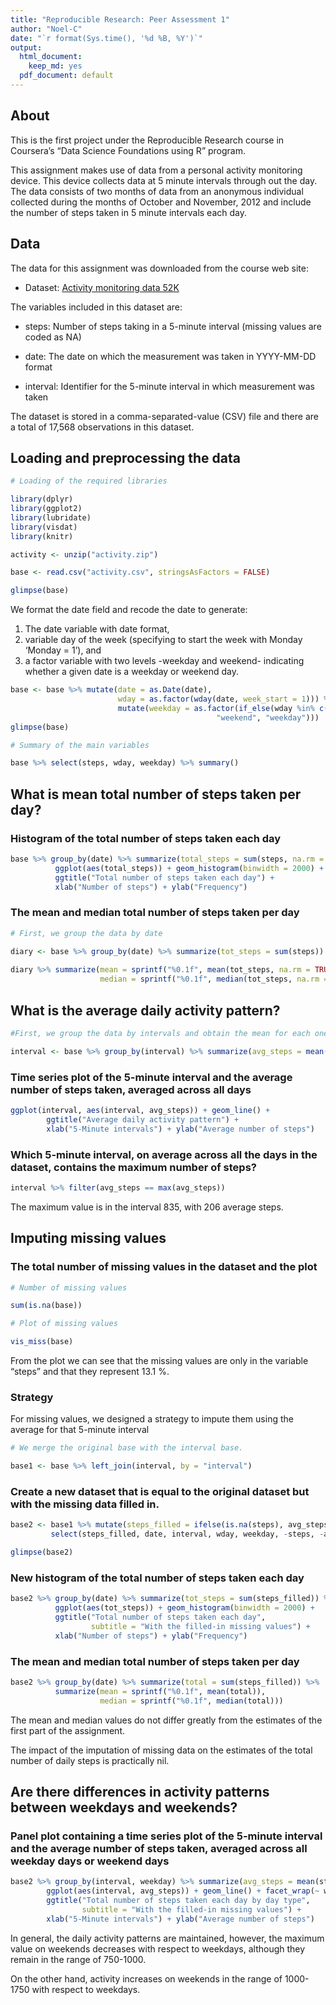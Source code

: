 ```yaml
---
title: "Reproducible Research: Peer Assessment 1"
author: "Noel-C"
date: "`r format(Sys.time(), '%d %B, %Y')`"
output:
  html_document: 
    keep_md: yes
  pdf_document: default
---
```


## **About**

This is the first project under the Reproducible Research course in Coursera’s "Data Science Foundations using R" program. 

This assignment makes use of data from a personal activity monitoring device. This device collects data at 5 minute intervals through out the day. The data consists of two months of data from an anonymous individual collected during the months of October and November, 2012 and include the number of steps taken in 5 minute intervals each day.

## **Data**

The data for this assignment was downloaded from the course web site:

- Dataset: [Activity monitoring data 52K](https://d396qusza40orc.cloudfront.net/repdata/data/activity.zip) 

The variables included in this dataset are:

- steps: Number of steps taking in a 5-minute interval (missing values are coded as NA)

- date: The date on which the measurement was taken in YYYY-MM-DD format

- interval: Identifier for the 5-minute interval in which measurement was taken

The dataset is stored in a comma-separated-value (CSV) file and there are a total of 17,568 observations in this dataset.


## **Loading and preprocessing the data**

```r
# Loading of the required libraries

library(dplyr)
library(ggplot2)
library(lubridate)
library(visdat)
library(knitr)
```




```r

activity <- unzip("activity.zip")

base <- read.csv("activity.csv", stringsAsFactors = FALSE)

glimpse(base)

```




We format the date field and recode the date to generate: 

1. The date variable with date format, 
2. variable day of the week (specifying to start the week with Monday 'Monday = 1'), and 
3. a factor variable with two levels -weekday and weekend- indicating whether a given date is a weekday or weekend day.


```r

base <- base %>% mutate(date = as.Date(date), 
                        wday = as.factor(wday(date, week_start = 1))) %>% 
                        mutate(weekday = as.factor(if_else(wday %in% c("6", "7"), 
                                              "weekend", "weekday")))
glimpse(base)

```

```r
# Summary of the main variables

base %>% select(steps, wday, weekday) %>% summary()

```


## **What is mean total number of steps taken per day?**

### Histogram of the total number of steps taken each day

```r

base %>% group_by(date) %>% summarize(total_steps = sum(steps, na.rm = TRUE)) %>% 
          ggplot(aes(total_steps)) + geom_histogram(binwidth = 2000) + 
          ggtitle("Total number of steps taken each day") +
          xlab("Number of steps") + ylab("Frequency")

```


### The mean and median total number of steps taken per day



```r
# First, we group the data by date

diary <- base %>% group_by(date) %>% summarize(tot_steps = sum(steps)) 
                    
diary %>% summarize(mean = sprintf("%0.1f", mean(tot_steps, na.rm = TRUE)), 
                    median = sprintf("%0.1f", median(tot_steps, na.rm = TRUE))) 
```



## **What is the average daily activity pattern?**



```r
#First, we group the data by intervals and obtain the mean for each one.

interval <- base %>% group_by(interval) %>% summarize(avg_steps = mean(steps, na.rm = TRUE))
```


### Time series plot of the 5-minute interval and the average number of steps taken, averaged across all days

```r
ggplot(interval, aes(interval, avg_steps)) + geom_line() + 
        ggtitle("Average daily activity pattern") +
        xlab("5-Minute intervals") + ylab("Average number of steps")
```


### Which 5-minute interval, on average across all the days in the dataset, contains the maximum number of steps?


```r
interval %>% filter(avg_steps == max(avg_steps))
```

The maximum value is in the interval 835, with 206 average steps.



## **Imputing missing values**


### The total number of missing values in the dataset and the plot

```r
# Number of missing values

sum(is.na(base))

# Plot of missing values

vis_miss(base)
```


From the plot we can see that the missing values are only in the variable "steps" and that they represent 13.1 %.


### Strategy

For missing values, we designed a strategy to impute them using the average for that 5-minute interval

```r
# We merge the original base with the interval base.

base1 <- base %>% left_join(interval, by = "interval")
```


### Create a new dataset that is equal to the original dataset but with the missing data filled in.


```r
base2 <- base1 %>% mutate(steps_filled = ifelse(is.na(steps), avg_steps, steps)) %>% 
         select(steps_filled, date, interval, wday, weekday, -steps, -avg_steps)

glimpse(base2)
```


### New histogram of the total number of steps taken each day

```r
base2 %>% group_by(date) %>% summarize(tot_steps = sum(steps_filled)) %>% 
          ggplot(aes(tot_steps)) + geom_histogram(binwidth = 2000) +
          ggtitle("Total number of steps taken each day", 
                  subtitle = "With the filled-in missing values") +
          xlab("Number of steps") + ylab("Frequency")
```


### The mean and median total number of steps taken per day

```r
base2 %>% group_by(date) %>% summarize(total = sum(steps_filled)) %>% 
          summarize(mean = sprintf("%0.1f", mean(total)), 
                    median = sprintf("%0.1f", median(total)))
```


The mean and median values do not differ greatly from the estimates of the first part of the assignment.

The impact of the imputation of missing data on the estimates of the total number of daily steps is practically nil.



## **Are there differences in activity patterns between weekdays and weekends?**


### Panel plot containing a time series plot of the 5-minute interval and the average number of steps taken, averaged across all weekday days or weekend days

```r
base2 %>% group_by(interval, weekday) %>% summarize(avg_steps = mean(steps_filled)) %>% 
        ggplot(aes(interval, avg_steps)) + geom_line() + facet_wrap(~ weekday, nrow = 2) +
        ggtitle("Total number of steps taken each day by day type", 
                subtitle = "With the filled-in missing values") +
        xlab("5-Minute intervals") + ylab("Average number of steps")
```


In general, the daily activity patterns are maintained, however, the maximum value on weekends decreases with respect to weekdays, although they remain in the range of 750-1000. 

On the other hand, activity increases on weekends in the range of 1000-1750 with respect to weekdays.









